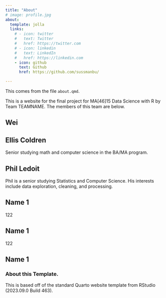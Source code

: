 ```yaml
---
title: "About"
# image: profile.jpg
about:
  template: jolla
  links:
    # - icon: twitter
    #   text: Twitter
    #   href: https://twitter.com
    # - icon: linkedin
    #   text: LinkedIn
    #   href: https://linkedin.com
    - icon: github
      text: Github
      href: https://github.com/sussmanbu/

---
```



This comes from the file `about.qmd`.

This is a website for the final project for MA[46]15 Data Science with R by Team TEAMNAME.
The members of this team are below.

## Wei

## Ellis Coldren

Senior studying math and computer science in the BA/MA program. 

## Phil Ledoit

Phil is a senior studying Statistics and Computer Science. His interests include data exploration, cleaning, and processing.

## Name 1

122

## Name 1

122

## Name 1

<!-- Please leave in the information below -->

### About this Template.

This is based off of the standard Quarto website template from RStudio (2023.09.0 Build 463).
